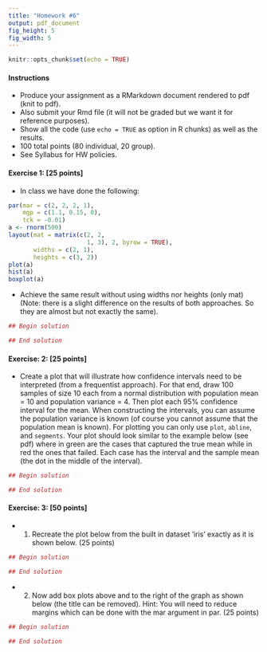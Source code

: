 ---
title: "Homework #6"
output: pdf_document
fig_height: 5
fig_width: 5
---

```{r setup, include=FALSE}
knitr::opts_chunk$set(echo = TRUE)
```

#### Instructions
* Produce your assignment as a RMarkdown document
  rendered to pdf (knit to pdf).
* Also submit your Rmd file (it will not be graded but we want it for
  reference purposes).
* Show all the code (use `echo = TRUE` as option in R chunks) as
well as the results.
* 100 total points (80 individual, 20 group).
* See Syllabus for HW policies.

#### Exercise 1: [25 points]

* In class we have done the following:
```{r, echo = TRUE, eval = TRUE}
par(mar = c(2, 2, 2, 1),
    mgp = c(1.1, 0.15, 0),
    tck = -0.01)
a <- rnorm(500)
layout(mat = matrix(c(2, 2,
                      1, 3), 2, byrow = TRUE),
       widths = c(2, 1),
       heights = c(3, 2))
plot(a)
hist(a)
boxplot(a)
```

* Achieve the same result without using widths nor heights (only mat)  (Note: there is a slight difference on the results of both approaches.  So they are almost but not exactly the same).

```{r}
## Begin solution

## End solution
```

#### Exercise: 2: [25 points]

* Create a plot that will illustrate how confidence intervals need to be interpreted (from a frequentist approach). For that end, draw 100 samples of size 10 each from a normal distribution with population mean = 10 and population variance = 4.
Then plot each 95% confidence interval for the mean. When constructing the intervals, you can assume the population variance is known (of course you cannot assume that the population mean is known). For plotting you can only use `plot`, `abline`, and `segments`. Your plot should look similar to the example below (see pdf) where in green are the cases that captured the true mean while in red the ones that failed. Each case has the interval and the sample mean (the dot in the middle of the interval).

```{r}
## Begin solution

## End solution
```

\newpage

#### Exercise: 3: [50 points]

* 1. Recreate the plot below from the built in dataset 'iris' exactly as it is shown below. (25 points)

```{r}
## Begin solution

## End solution
```

\newpage

* 2. Now add box plots above and to the right of the graph as shown below (the title
can be removed). Hint: You will need to reduce margins which can be done with
the mar argument in par. (25 points)

```{r}
## Begin solution

## End solution
```


